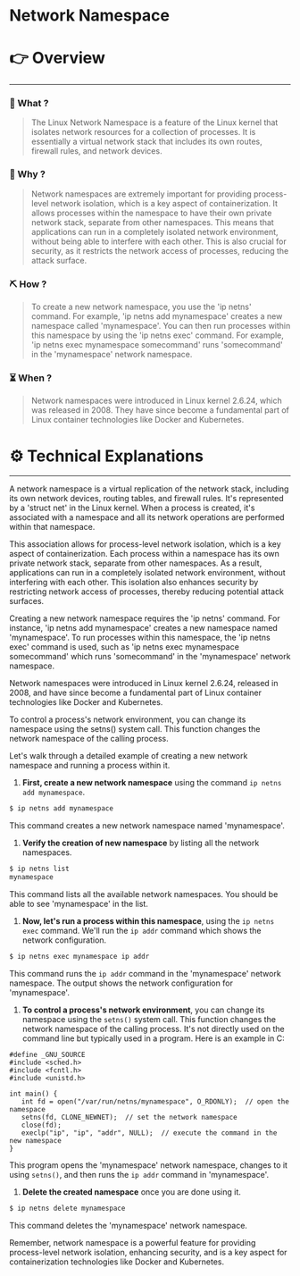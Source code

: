 # Network Namespace


# 👉 Overview

---

### 👀 What ?

> The Linux Network Namespace is a feature of the Linux kernel that isolates network resources for a collection of processes. It is essentially a virtual network stack that includes its own routes, firewall rules, and network devices.
> 

### 🧐 Why ?

> Network namespaces are extremely important for providing process-level network isolation, which is a key aspect of containerization. It allows processes within the namespace to have their own private network stack, separate from other namespaces. This means that applications can run in a completely isolated network environment, without being able to interfere with each other. This is also crucial for security, as it restricts the network access of processes, reducing the attack surface.
> 

### ⛏️ How ?

> To create a new network namespace, you use the 'ip netns' command. For example, 'ip netns add mynamespace' creates a new namespace called 'mynamespace'. You can then run processes within this namespace by using the 'ip netns exec' command. For example, 'ip netns exec mynamespace somecommand' runs 'somecommand' in the 'mynamespace' network namespace.
> 

### ⏳ When ?

> Network namespaces were introduced in Linux kernel 2.6.24, which was released in 2008. They have since become a fundamental part of Linux container technologies like Docker and Kubernetes.
> 

# ⚙️ Technical Explanations

---

A network namespace is a virtual replication of the network stack, including its own network devices, routing tables, and firewall rules. It's represented by a 'struct net' in the Linux kernel. When a process is created, it's associated with a namespace and all its network operations are performed within that namespace.

This association allows for process-level network isolation, which is a key aspect of containerization. Each process within a namespace has its own private network stack, separate from other namespaces. As a result, applications can run in a completely isolated network environment, without interfering with each other. This isolation also enhances security by restricting network access of processes, thereby reducing potential attack surfaces.

Creating a new network namespace requires the 'ip netns' command. For instance, 'ip netns add mynamespace' creates a new namespace named 'mynamespace'. To run processes within this namespace, the 'ip netns exec' command is used, such as 'ip netns exec mynamespace somecommand' which runs 'somecommand' in the 'mynamespace' network namespace.

Network namespaces were introduced in Linux kernel 2.6.24, released in 2008, and have since become a fundamental part of Linux container technologies like Docker and Kubernetes.

To control a process's network environment, you can change its namespace using the setns() system call. This function changes the network namespace of the calling process.

Let's walk through a detailed example of creating a new network namespace and running a process within it.

1. **First, create a new network namespace** using the command `ip netns add mynamespace`.

```bash
$ ip netns add mynamespace

```

This command creates a new network namespace named 'mynamespace'.

1. **Verify the creation of new namespace** by listing all the network namespaces.

```bash
$ ip netns list
mynamespace

```

This command lists all the available network namespaces. You should be able to see 'mynamespace' in the list.

1. **Now, let's run a process within this namespace**, using the `ip netns exec` command. We'll run the `ip addr` command which shows the network configuration.

```bash
$ ip netns exec mynamespace ip addr

```

This command runs the `ip addr` command in the 'mynamespace' network namespace. The output shows the network configuration for 'mynamespace'.

1. **To control a process's network environment**, you can change its namespace using the `setns()` system call. This function changes the network namespace of the calling process. It's not directly used on the command line but typically used in a program. Here is an example in C:

```
#define _GNU_SOURCE
#include <sched.h>
#include <fcntl.h>
#include <unistd.h>

int main() {
   int fd = open("/var/run/netns/mynamespace", O_RDONLY);  // open the namespace
   setns(fd, CLONE_NEWNET);  // set the network namespace
   close(fd);
   execlp("ip", "ip", "addr", NULL);  // execute the command in the new namespace
}

```

This program opens the 'mynamespace' network namespace, changes to it using `setns()`, and then runs the `ip addr` command in 'mynamespace'.

1. **Delete the created namespace** once you are done using it.

```bash
$ ip netns delete mynamespace

```

This command deletes the 'mynamespace' network namespace.

Remember, network namespace is a powerful feature for providing process-level network isolation, enhancing security, and is a key aspect for containerization technologies like Docker and Kubernetes.
